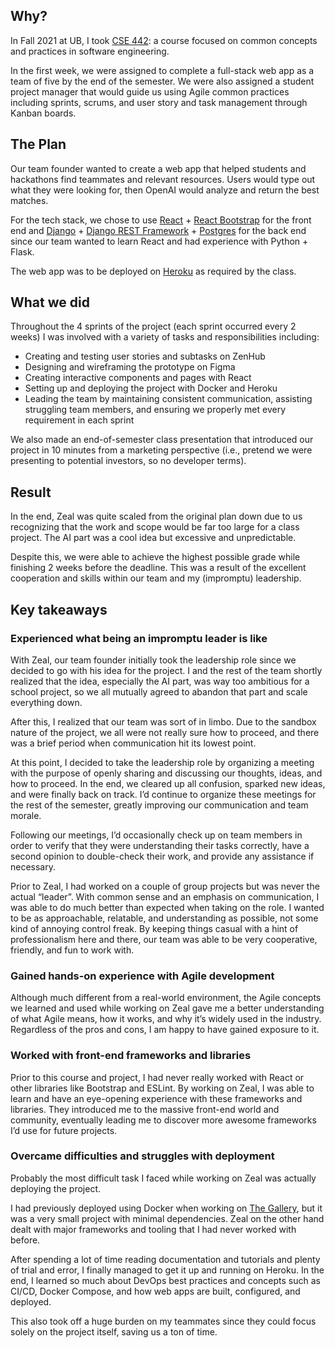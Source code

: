 ## Why?

In Fall 2021 at UB, I took [CSE 442](https://catalog.buffalo.edu/courses/?abbr=CSE&num=442): a course focused on common concepts and practices in software engineering.

In the first week, we were assigned to complete a full-stack web app as a team of five by the end of the semester. We were also assigned a student project manager that would guide us using Agile common practices including sprints, scrums, and user story and task management through Kanban boards.

## The Plan

Our team founder wanted to create a web app that helped students and hackathons find teammates and relevant resources. Users would type out what they were looking for, then OpenAI would analyze and return the best matches.

For the tech stack, we chose to use [React](https://reactjs.org/) + [React Bootstrap](https://react-bootstrap.github.io/) for the front end and [Django](https://www.djangoproject.com/) + [Django REST Framework](https://www.django-rest-framework.org/) + [Postgres](https://www.postgresql.org/) for the back end since our team wanted to learn React and had experience with Python + Flask.

The web app was to be deployed on [Heroku](https://www.heroku.com/) as required by the class.

## What we did

Throughout the 4 sprints of the project (each sprint occurred every 2 weeks) I was involved with a variety of tasks and responsibilities including:

- Creating and testing user stories and subtasks on ZenHub
- Designing and wireframing the prototype on Figma
- Creating interactive components and pages with React
- Setting up and deploying the project with Docker and Heroku
- Leading the team by maintaining consistent communication, assisting struggling team members, and ensuring we properly met every requirement in each sprint

We also made an end-of-semester class presentation that introduced our project in 10 minutes from a marketing perspective (i.e., pretend we were presenting to potential investors, so no developer terms).

## Result

In the end, Zeal was quite scaled from the original plan down due to us recognizing that the work and scope would be far too large for a class project. The AI part was a cool idea but excessive and unpredictable.

Despite this, we were able to achieve the highest possible grade while finishing 2 weeks before the deadline. This was a result of the excellent cooperation and skills within our team and my (impromptu) leadership.

## Key takeaways

### Experienced what being an impromptu leader is like

With Zeal, our team founder initially took the leadership role since we decided to go with his idea for the project. I and the rest of the team shortly realized that the idea, especially the AI part, was way too ambitious for a school project, so we all mutually agreed to abandon that part and scale everything down.

After this, I realized that our team was sort of in limbo. Due to the sandbox nature of the project, we all were not really sure how to proceed, and there was a brief period when communication hit its lowest point.

At this point, I decided to take the leadership role by organizing a meeting with the purpose of openly sharing and discussing our thoughts, ideas, and how to proceed. In the end, we cleared up all confusion, sparked new ideas, and were finally back on track. I’d continue to organize these meetings for the rest of the semester, greatly improving our communication and team morale.

Following our meetings, I’d occasionally check up on team members in order to verify that they were understanding their tasks correctly, have a second opinion to double-check their work, and provide any assistance if necessary. 

Prior to Zeal, I had worked on a couple of group projects but was never the actual “leader”. With common sense and an emphasis on communication, I was able to do much better than expected when taking on the role. I wanted to be as approachable, relatable, and understanding as possible, not some kind of annoying control freak. By keeping things casual with a hint of professionalism here and there, our team was able to be very cooperative, friendly, and fun to work with.

### Gained hands-on experience with Agile development

Although much different from a real-world environment, the Agile concepts we learned and used while working on Zeal gave me a better understanding of what Agile means, how it works, and why it’s widely used in the industry. Regardless of the pros and cons, I am happy to have gained exposure to it.

### Worked with front-end frameworks and libraries

Prior to this course and project, I had never really worked with React or other libraries like Bootstrap and ESLint. By working on Zeal, I was able to learn and have an eye-opening experience with these frameworks and libraries. They introduced me to the massive front-end world and community, eventually leading me to discover more awesome frameworks I’d use for future projects.

### Overcame difficulties and struggles with deployment

Probably the most difficult task I faced while working on Zeal was actually deploying the project.

I had previously deployed using Docker when working on [The Gallery](https://www.tommychow.com/projects/the-gallery), but it was a very small project with minimal dependencies. Zeal on the other hand dealt with major frameworks and tooling that I had never worked with before.

After spending a lot of time reading documentation and tutorials and plenty of trial and error, I finally managed to get it up and running on Heroku. In the end, I learned so much about DevOps best practices and concepts such as CI/CD, Docker Compose, and how web apps are built, configured, and deployed.

This also took off a huge burden on my teammates since they could focus solely on the project itself, saving us a ton of time.